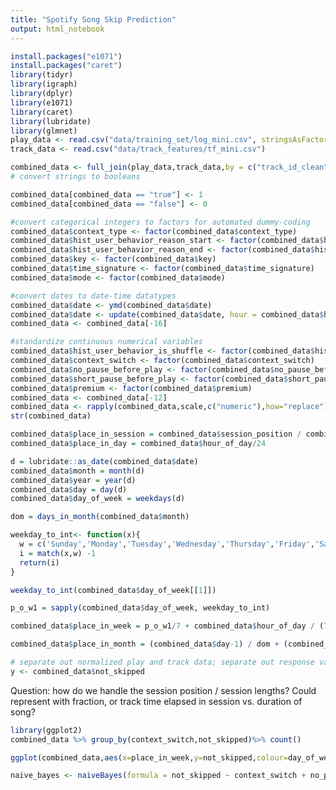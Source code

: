 ```yaml
---
title: "Spotify Song Skip Prediction"
output: html_notebook
---
```

```r
install.packages("e1071")
install.packages("caret")
library(tidyr)
library(igraph)
library(dplyr)
library(e1071)
library(caret)
library(lubridate)
library(glmnet)
play_data <- read.csv("data/training_set/log_mini.csv", stringsAsFactors = FALSE)
track_data <- read.csv("data/track_features/tf_mini.csv")
```

```r
combined_data <- full_join(play_data,track_data,by = c("track_id_clean" = "track_id"))
# convert strings to booleans

combined_data[combined_data == "true"] <- 1
combined_data[combined_data == "false"] <- 0

#convert categorical integers to factors for automated dummy-coding
combined_data$context_type <- factor(combined_data$context_type)
combined_data$hist_user_behavior_reason_start <- factor(combined_data$hist_user_behavior_reason_start)
combined_data$hist_user_behavior_reason_end <- factor(combined_data$hist_user_behavior_reason_end)
combined_data$key <- factor(combined_data$key)
combined_data$time_signature <- factor(combined_data$time_signature)
combined_data$mode <- factor(combined_data$mode)

#convert dates to date-time datatypes 
combined_data$date <- ymd(combined_data$date)
combined_data$date <- update(combined_data$date, hour = combined_data$hour_of_day)
combined_data <- combined_data[-16]

#standardize continuous numerical variables
combined_data$hist_user_behavior_is_shuffle <- factor(combined_data$hist_user_behavior_is_shuffle)
combined_data$context_switch <- factor(combined_data$context_switch)
combined_data$no_pause_before_play <- factor(combined_data$no_pause_before_play)
combined_data$short_pause_before_play <- factor(combined_data$short_pause_before_play)
combined_data$premium <- factor(combined_data$premium)
combined_data <- combined_data[-12]
combined_data <- rapply(combined_data,scale,c("numeric"),how="replace")
str(combined_data)

combined_data$place_in_session = combined_data$session_position / combined_data$session_length
combined_data$place_in_day = combined_data$hour_of_day/24

d = lubridate::as_date(combined_data$date)
combined_data$month = month(d)
combined_data$year = year(d)
combined_data$day = day(d)
combined_data$day_of_week = weekdays(d)

dom = days_in_month(combined_data$month)

weekday_to_int<- function(x){
  w = c('Sunday','Monday','Tuesday','Wednesday','Thursday','Friday','Saturday')
  i = match(x,w) -1
  return(i)
}

weekday_to_int(combined_data$day_of_week[[1]])

p_o_w1 = sapply(combined_data$day_of_week, weekday_to_int)

combined_data$place_in_week = p_o_w1/7 + combined_data$hour_of_day / (7*24)

combined_data$place_in_month = (combined_data$day-1) / dom + (combined_data$hour_of_day /(dom*24))

# separate out normalized play and track data; separate out response variable (skipped T/F)
y <- combined_data$not_skipped

```
Question: how do we handle the session position / session lengths? Could represent with fraction, or track time elapsed in session vs. duration of song?

```r
library(ggplot2)
combined_data %>% group_by(context_switch,not_skipped)%>% count()

ggplot(combined_data,aes(x=place_in_week,y=not_skipped,colour=day_of_week)) + geom_point()

```


```r
naive_bayes <- naiveBayes(formula = not_skipped ~ context_switch + no_pause_before_play + short_pause_before_play + hist_user_behavior_is_shuffle + hist_user_behavior_reason_end + hist_user_behavior_reason_start + hist_user_behavior_n_seekfwd + hist_user_behavior_n_seekfwd + hour(date) + premium + context_type + duration + us_popularity_estimate + acousticness + beat_strength + danceability + dyn_range_mean + energy + flatness + instrumentalness + key + liveness + loudness + mechanism + mode + organism + speechiness + tempo + time_signature + valence )
```

